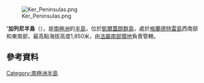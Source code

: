 [[Image:Ker_Peninsulas.png|right]]

''''加列尼半島'''（{{lang-fr|Péninsule Gallieni}}），是[[南極洲|南極洲]]的[[半島|半島]]，位於[[凱爾蓋朗群島|凱爾蓋朗群島]]，處於[[格蘭德特雷島_(凱爾蓋朗群島)|格蘭德特雷島]]西南部和東南部，最高點海拔高度1,850米，由[[法屬南部領地|法屬南部領地]]負責管轄。

==參考資料==
{{usgs-gazetteer}}

{{Antarctica-geo-stub}}
[[Category:南極洲半島|Category:南極洲半島]]